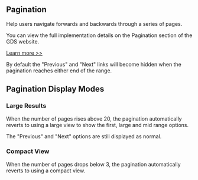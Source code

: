 
<Meta title="Components/Pagination/Information" />

<h2>Pagination</h2>

<p>Help users navigate forwards and backwards through a series of pages.</p>

<p>
  You can view the full implementation details on the Pagination section of the
  GDS website.
</p>

<a href="https://design-system.service.gov.uk/components/pagination/" target="_blank" rel="noreferrer">
  Learn more >>
</a>

<p>
  By default the "Previous" and "Next" links will become hidden when the
  pagination reaches either end of the range.
</p>

<h2>Pagination Display Modes</h2>

<h3>Large Results</h3>

<p>
  When the number of pages rises above 20, the pagination automatically reverts
  to using a large view to show the first, large and mid range options.
</p>

<p>The "Previous" and "Next" options are still displayed as normal.</p>
<h3>Compact View</h3>

<p>
  When the number of pages drops below 3, the pagination automatically reverts
  to using a compact view.
</p>
